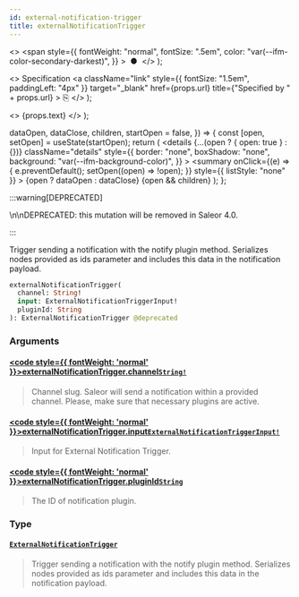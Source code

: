 ```yaml
---
id: external-notification-trigger
title: externalNotificationTrigger
---
```


  <>
    <span
      style={{
        fontWeight: "normal",
        fontSize: ".5em",
        color: "var(--ifm-color-secondary-darkest)",
      }}
    >
      &nbsp;●&nbsp;
    </span>
  </>
);

  <>
    Specification
    <a
      className="link"
      style={{ fontSize: "1.5em", paddingLeft: "4px" }}
      target="\_blank"
      href={props.url}
      title={"Specified by " + props.url}
    >
      ⎘
    </a>
  </>
);

  <>
    <span className={props.class}>{props.text}</span>
  </>
);


  dataOpen,
  dataClose,
  children,
  startOpen = false,
}) => {
  const [open, setOpen] = useState(startOpen);
  return (
    <details
      {...(open ? { open: true } : {})}
      className="details"
      style={{
        border: "none",
        boxShadow: "none",
        background: "var(--ifm-background-color)",
      }}
    >
      <summary
        onClick={(e) => {
          e.preventDefault();
          setOpen((open) => !open);
        }}
        style={{ listStyle: "none" }}
      >
        {open ? dataOpen : dataClose}
      </summary>
      {open && children}
    </details>
  );
};

:::warning[DEPRECATED]

\n\nDEPRECATED: this mutation will be removed in Saleor 4.0.

:::

Trigger sending a notification with the notify plugin method. Serializes nodes provided as ids parameter and includes this data in the notification payload.

<Badge text="Added in Saleor 3.1" class="secondary margin-bottom--sm" />

```graphql
externalNotificationTrigger(
  channel: String!
  input: ExternalNotificationTriggerInput!
  pluginId: String
): ExternalNotificationTrigger @deprecated
```

### Arguments

#### [<code style={{ fontWeight: 'normal' }}>externalNotificationTrigger.<b>channel</b></code>](#)<Bullet />[`String!`](../../../api-storefront/miscellaneous/scalars/string) <Badge class="badge badge--secondary" text="non-null"/> <Badge class="badge badge--secondary" text="scalar"/> <Badge class="badge badge--secondary" text="miscellaneous"/>

> Channel slug. Saleor will send a notification within a provided channel. Please, make sure that necessary plugins are active.

#### [<code style={{ fontWeight: 'normal' }}>externalNotificationTrigger.<b>input</b></code>](#)<Bullet />[`ExternalNotificationTriggerInput!`](../../../api-storefront/miscellaneous/inputs/external-notification-trigger-input) <Badge class="badge badge--secondary" text="non-null"/> <Badge class="badge badge--secondary" text="input"/> <Badge class="badge badge--secondary" text="miscellaneous"/>

> Input for External Notification Trigger.

#### [<code style={{ fontWeight: 'normal' }}>externalNotificationTrigger.<b>pluginId</b></code>](#)<Bullet />[`String`](../../../api-storefront/miscellaneous/scalars/string) <Badge class="badge badge--secondary" text="scalar"/> <Badge class="badge badge--secondary" text="miscellaneous"/>

> The ID of notification plugin.

### Type

#### [`ExternalNotificationTrigger`](../../../api-storefront/miscellaneous/objects/external-notification-trigger) <Badge class="badge badge--secondary" text="object"/> <Badge class="badge badge--secondary" text="miscellaneous"/>

> Trigger sending a notification with the notify plugin method. Serializes nodes provided as ids parameter and includes this data in the notification payload.
>
> <Badge text="Added in Saleor 3.1" class="secondary margin-bottom--sm" />
